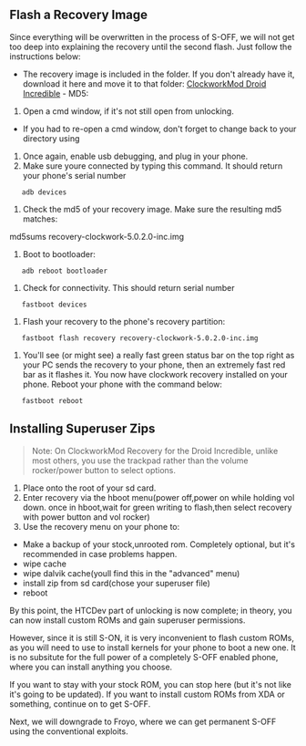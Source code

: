 == Flash a Recovery Image ==

Since everything will be overwritten in the process of S-OFF, we will not get too deep into explaining the recovery until the second flash. Just follow the instructions below:

* The recovery image is included in the {{Ic|miniadb_inc}} folder. If you don't already have it, download it here and move it to that folder: [http://download.clockworkmod.com/recoveries/recovery-clockwork-5.0.2.0-inc.img ClockworkMod Droid Incredible] - MD5: {{Ic|ea382ca5809cb872d0582aa22741d592}}

# Open a cmd window, if it's not still open from unlocking.

* If you had to re-open a cmd window, don't forget to change back to your {{Ic|miniadb_inc}} directory using {{Ic|cd C:\miniadb_inc}}

#Once again, enable usb debugging, and plug in your phone.
#Make sure youre connected by typing this command. It should return your phone's serial number
    adb devices

#Check the md5 of your recovery image. Make sure the resulting md5 matches: {{Ic|ea382ca5809cb872d0582aa22741d592}}
md5sums recovery-clockwork-5.0.2.0-inc.img

#Boot to bootloader:
    adb reboot bootloader

#Check for connectivity. This should return serial number
    fastboot devices
#Flash your recovery to the phone's recovery partition:
    fastboot flash recovery recovery-clockwork-5.0.2.0-inc.img
#You'll see (or might see) a really fast green status bar on the top right as your PC sends the recovery to your phone, then an extremely fast red bar as it flashes it. You now have clockwork recovery installed on your phone. Reboot your phone with the command below:
    fastboot reboot

== Installing Superuser Zips ==

<blockquote>Note: On ClockworkMod Recovery for the Droid Incredible, unlike most others, you use the trackpad rather than the volume rocker/power button to select options.
</blockquote>
# Place {{Ic|superuser 3.07.zip}} onto the root of your sd card.
# Enter recovery via the hboot menu(power off,power on while holding vol down. once in hboot,wait for green writing to flash,then select recovery with power button and vol rocker)
# Use the recovery menu on your phone to:

* Make a backup of your stock,unrooted rom. Completely optional, but it's recommended in case problems happen.
* wipe cache
* wipe dalvik cache(youll find this in the &quot;advanced&quot; menu)
* install zip from sd card(chose your superuser file)
* reboot

By this point, the HTCDev part of unlocking is now complete; in theory, you can now install custom ROMs and gain superuser permissions.

However, since it is still S-ON, it is very inconvenient to flash custom ROMs, as you will need to use {{Ic|fastboot}} to install kernels for your phone to boot a new one. It is no subsitute for the full power of a completely S-OFF enabled phone, where you can install anything you choose.

If you want to stay with your stock ROM, you can stop here (but it's not like it's going to be updated). If you want to install custom ROMs from XDA or something, continue on to get S-OFF.

Next, we will downgrade to Froyo, where we can get permanent S-OFF using the conventional exploits.

